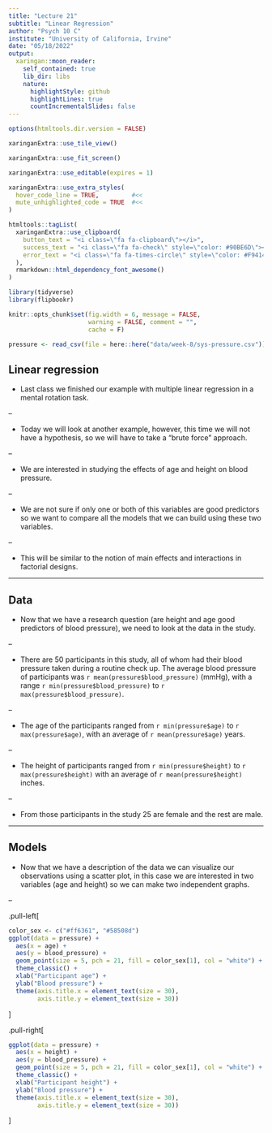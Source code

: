 ```yaml
---
title: "Lecture 21"
subtitle: "Linear Regression"
author: "Psych 10 C"
institute: "University of California, Irvine"
date: "05/18/2022"
output:
  xaringan::moon_reader:
    self_contained: true
    lib_dir: libs
    nature:
      highlightStyle: github
      highlightLines: true
      countIncrementalSlides: false
---
```


```r
options(htmltools.dir.version = FALSE)
```

```r
xaringanExtra::use_tile_view()

xaringanExtra::use_fit_screen()

xaringanExtra::use_editable(expires = 1)

xaringanExtra::use_extra_styles(
  hover_code_line = TRUE,         #<<
  mute_unhighlighted_code = TRUE  #<<
)

htmltools::tagList(
  xaringanExtra::use_clipboard(
    button_text = "<i class=\"fa fa-clipboard\"></i>",
    success_text = "<i class=\"fa fa-check\" style=\"color: #90BE6D\"></i>",
    error_text = "<i class=\"fa fa-times-circle\" style=\"color: #F94144\"></i>"
  ),
  rmarkdown::html_dependency_font_awesome()
)
```

```r
library(tidyverse)
library(flipbookr)

knitr::opts_chunk$set(fig.width = 6, message = FALSE, 
                      warning = FALSE, comment = "", 
                      cache = F)

pressure <- read_csv(file = here::here("data/week-8/sys-pressure.csv"))
```

## Linear regression

- Last class we finished our example with multiple linear regression in a mental
rotation task.

--

- Today we will look at another example, however, this time we will not have a 
hypothesis, so we will have to take a "brute force" approach.

--

- We are interested in studying the effects of age and height on blood 
pressure.

--

- We are not sure if only one or both of this variables are good predictors so 
we want to compare all the models that we can build using these two variables.

--

- This will be similar to the notion of main effects and interactions in 
factorial designs.

---

## Data

- Now that we have a research question (are height and age good predictors of 
blood pressure), we need to look at the data in the study.

--

- There are 50 participants in this study, all of whom had their blood pressure 
taken during a routine check up. The average blood pressure of participants was
`r mean(pressure$blood_pressure)` (mmHg), with a range
`r min(pressure$blood_pressure)` to `r max(pressure$blood_pressure)`.

--

- The age of the participants ranged from `r min(pressure$age)` to 
`r max(pressure$age)`, with an average of `r mean(pressure$age)` years.

--

- The height of participants ranged from `r min(pressure$height)` to 
`r max(pressure$height)` with an average of `r mean(pressure$height)` inches.

--

- From those participants in the study 25 are female and the rest are male.

---

## Models

- Now that we have a description of the data we can visualize our observations
using a scatter plot, in this case we are interested in two variables (age and
height) so we can make two independent graphs.

--

.pull-left[
```r
color_sex <- c("#ff6361", "#58508d")
ggplot(data = pressure) + 
  aes(x = age) + 
  aes(y = blood_pressure) + 
  geom_point(size = 5, pch = 21, fill = color_sex[1], col = "white") + 
  theme_classic() + 
  xlab("Participant age") + 
  ylab("Blood pressure") + 
  theme(axis.title.x = element_text(size = 30),
        axis.title.y = element_text(size = 30))
```
]

.pull-right[
```r
ggplot(data = pressure) + 
  aes(x = height) + 
  aes(y = blood_pressure) +
  geom_point(size = 5, pch = 21, fill = color_sex[1], col = "white") + 
  theme_classic() + 
  xlab("Participant height") + 
  ylab("Blood pressure") + 
  theme(axis.title.x = element_text(size = 30),
        axis.title.y = element_text(size = 30))
```
]










